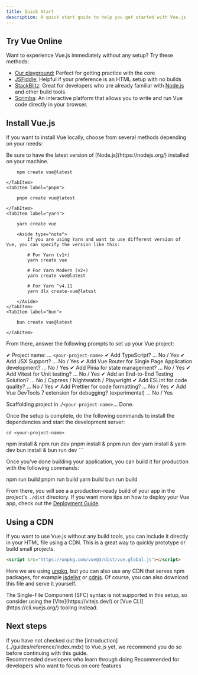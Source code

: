 ```yaml
---
title: Quick Start
description: A quick start guide to help you get started with Vue.js
---
```



## Try Vue Online​

Want to experience Vue.js immediately without any setup? Try these methods:

- [Our playground:](https://play.vuejs.org/#eNp9kVFLwzAQx7/KeS9TmBuiT6MOVAbqg4oKvuSltLeuM01CcpmF0u/utaXVhzEISe7/vyS/yzV459ziEAlXmITMl47XylDtrGfIaZtGzdAoA5CnnJ5fDHsATxy9GSOAKhQrmD2S1ha+rNf52Wyw2m6RSUaynB6QgKlyOmWSCCDZXa2bprsF2jZZStSrpXGR4XBZ2Zz0rULxFYqVLKfTOEcOmTXbsljsgzVSRw+lMLOVKzX5V8elNUHhasRVmArnz3OvsY80H/VsR9n3EX0f6k5T+OYpkD+Qwsnj1BfEg735eKFa9pMp5FFL9gnznYLVsWMc0u6jyQX7X15P+1R1PSlN8Rk2NZMJY1EdaP/Jfb5CaebDidL/cK8XN2NzsP0F+HSp8w==) Perfect for getting practice with the core
- [JSFiddle:](https://jsfiddle.net/yyx990803/2ke1ab0z/) Helpful if your preference is an HTML setup with no builds
- [StackBlitz](https://stackblitz.com/edit/vitejs-vite-jvdgcxbv?file=index.html&terminal=dev): Great for developers who are already familiar with [Node.js](http://Node.js) and other build tools.
- [Scrimba](http://scrimba.com/links/vue-quickstart): An interactive platform that allows you to write and run Vue code directly in your browser.

## Install Vue.js

If you want to install Vue locally, choose from several methods depending on your needs:

<Aside type="note">
	Be sure to have the latest version of [Node.js](https://nodejs.org/) installed
	on your machine.
</Aside>

<Tabs>
    <TabItem label="npm">
        
        npm create vue@latest
        
    </TabItem>
    <TabItem label="pnpm">
        
        pnpm create vue@latest
        
    </TabItem>
    <TabItem label="yarn">
        
        yarn create vue
        
        <Aside type="note">
            If you are using Yarn and want to use different version of Vue, you can specify the version like this:

            # For Yarn (v1+)
            yarn create vue

            # For Yarn Modern (v2+)
            yarn create vue@latest

            # For Yarn ^v4.11
            yarn dlx create-vue@latest

        </Aside>
    </TabItem>
    <TabItem label="bun">

        bun create vue@latest

    </TabItem>

</Tabs>

From there, answer the following prompts to set up your Vue project:

✔ Project name: … `<your-project-name>`
✔ Add TypeScript? … No / Yes
✔ Add JSX Support? … No / Yes
✔ Add Vue Router for Single Page Application development? … No / Yes
✔ Add Pinia for state management? … No / Yes
✔ Add Vitest for Unit testing? … No / Yes
✔ Add an End-to-End Testing Solution? … No / Cypress / Nightwatch / Playwright
✔ Add ESLint for code quality? … No / Yes
✔ Add Prettier for code formatting? … No / Yes
✔ Add Vue DevTools 7 extension for debugging? (experimental) … No / Yes

Scaffolding project in ./`<your-project-name>`...
Done.

Once the setup is complete, do the following commands to install the dependencies and start the development server:

<Tabs>

`cd <your-project-name>`

<TabItem label="npm"> npm install & npm run dev </TabItem>
<TabItem label="pnpm"> pnpm install & pnpm run dev </TabItem>
<TabItem label="yarn"> yarn install & yarn dev </TabItem>
<TabItem label="bun"> bun install & bun run dev ```</TabItem>

</Tabs>

Once you've done building your application, you can build it for production with the following commands:

<Tabs>
	<TabItem label="npm"> npm run build</TabItem>
	<TabItem label="pnpm"> pnpm run build</TabItem>
	<TabItem label="yarn"> yarn build</TabItem>
	<TabItem label="bun"> bun run build</TabItem>
</Tabs>

From there, you will see a a production-ready build of your app in the project's `./dist` directory.
If you want more tips on how to deploy your Vue app, check out the [Deployment Guide](https://vuejs.org/guide/best-practices/production-deployment.html).

## Using a CDN

If you want to use Vue.js without any build tools, you can include it directly in your HTML file using a CDN. This is a great way to quickly prototype or build small projects.

```html
<script src="https://unpkg.com/vue@3/dist/vue.global.js"></script>
```

Here we are using [unpkg](https://unpkg.com/), but you can also use any CDN that serves npm
packages, for example [jsdelivr](https://www.jsdelivr.com/package/npm/vue) or [cdnjs](https://cdnjs.com/libraries/vue). Of course, you can also download this
file and serve it yourself.

<Aside type="note">
	The Single-File Component (SFC) syntax is not supported in this setup, so
	consider using the [Vite](https://vitejs.dev/) or [Vue
	CLI](https://cli.vuejs.org/) tooling instead.
</Aside>

## Next steps

<Aside type="note">
	If you have not checked out the [introduction](../guides/reference/index.mdx)
	to Vue.js yet, we recommend you do so before continuing with this guide.
</Aside>

<CardGrid stagger>
	<Card
		title="Try our interactive tutorial"
		icon="pencil"
		href="https://vuejs.org/tutorial/#step-1">
		Recommended developers who learn through doing
	</Card>
	<Card
		title="Explore our examples"
		icon="setting"
		href="https://vuejs.org/examples/#hello-world">
		Recommended for developers who want to focus on core features
	</Card>
</CardGrid>
